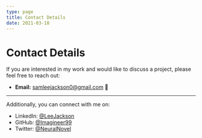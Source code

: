 ```yaml
---
type: page
title: Contact Details 
date: 2021-03-18
---
```


# Contact Details

If you are interested in my work and would like to discuss a project, please feel free to reach out:

- **Email:** [samleejackson0@gmail.com](mailto:samleejackson0@gmail.com) 📧
---
Additionally, you can connect with me on:
- LinkedIn: [@LeeJackson](https://linkedin.com/in/LeeJackson)
- GitHub: [@Imagineer99](https://github.com/Imagineer99)
- Twitter: [@NeuralNovel](https://twitter.com/NeuralNovel)
